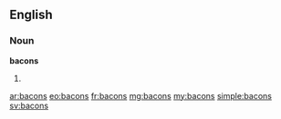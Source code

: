 ==English==

===Noun===
'''bacons'''

# {{plural of|bacon}}

[[ar:bacons]]
[[eo:bacons]]
[[fr:bacons]]
[[mg:bacons]]
[[my:bacons]]
[[simple:bacons]]
[[sv:bacons]]